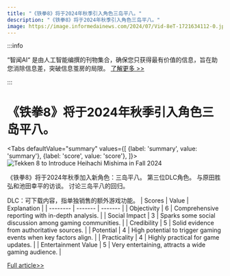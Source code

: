 ```yaml
---
title: "《铁拳8》将于2024年秋季引入角色三岛平八。"
description: "《铁拳8》将于2024年秋季引入角色三岛平八。"
image: https://image.informedainews.com/2024/07/Vid-8eT-1721634112-0.jpg
---
```



:::info

“智闻AI“ 是由人工智能编撰的刊物集合，确保您只获得最有价值的信息，旨在助您消除信息差，突破信息茧房的局限。  [了解更多 >>](/)

:::

# 《铁拳8》将于2024年秋季引入角色三岛平八。


<Tabs
	defaultValue="summary"
	values={[
	{label: 'summary', value: 'summary'},
	{label: 'score', value: 'score'},
]}>
<TabItem value="summary">
<img
  src="https://image.informedainews.com/2024/07/Vid-8eT-1721634112-0.jpg"
  alt="Tekken 8 to Introduce Heihachi Mishima in Fall 2024"
/>



《铁拳8》将于2024年秋季加入新角色：三岛平八。
第三位DLC角色。
与原田胜弘和池田幸平的访谈。
讨论三岛平八的回归。

DLC：可下载内容，指单独销售的额外游戏功能。
</TabItem>
<TabItem value="score">
	| Scores     | Value   | Explanation |
	| -------- | ------- | ------- |
	| Objectivity  | 6    | Comprehensive reporting with in-depth analysis.    |
	| Social Impact | 3     | Sparks some social discussion among gaming communities.    |
	| Credibility    | 5    | Solid evidence from authoritative sources.    |
	| Potential    | 4    | High potential to trigger gaming events when key factors align.    |
	| Practicality    | 4    | Highly practical for game updates.    |
	| Entertainment Value    | 5    | Very entertaining, attracts a wide gaming audience.    |
</TabItem>
</Tabs>

[Full article>>](https://www.ign.com/articles/tekken-8-will-finally-get-heihachi-in-august-2024)
